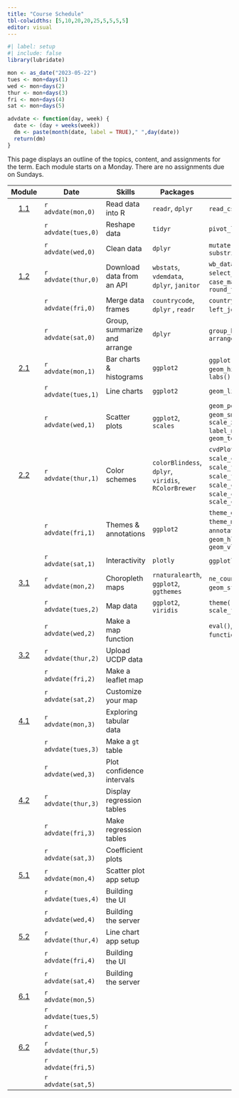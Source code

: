 ```yaml
---
title: "Course Schedule"
tbl-colwidths: [5,10,20,20,25,5,5,5,5]
editor: visual
---
```


```r
#| label: setup
#| include: false
library(lubridate)

mon <- as_date("2023-05-22")
tues <- mon+days(1)
wed <- mon+days(2)
thur <- mon+days(3)
fri <- mon+days(4)
sat <- mon+days(5)

advdate <- function(day, week) {
  date <- (day + weeks(week))
  dm <- paste(month(date, label = TRUE)," ",day(date))
  return(dm)  
}
```

This page displays an outline of the topics, content, and assignments
for the term. Each module starts on a Monday. There are no assignments
due on Sundays.

::: column-screen-inset-right
|                    Module                    | Date                | Skills                       | Packages                                            | Functions                                                                                                                                                     |                                      Readings                                       |                                  Reference                                  | Videos                                                                                                                                       | Assignments |
|:------:|--------|--------|--------|--------|:------:|:------:|--------|:------:|
| [1.1](/modules/module-1.1.html "Module 1.1") | `r advdate(mon,0)`  | Read data into R             | `readr`, `dplyr`                                    | `read_csv()`, `glimpse()`                                                                                                                                     |                                                                                     | [📖](https://r4ds.hadley.nz/data-import.html#introduction "r4ds 8.1 & 8.2") | [🖥️](https://youtu.be/YLOaKB8dfF4 "Downloading World Bank data")[🖥️](https://youtu.be/XOGXn8IiHK8 "Reading data from a flat file")           |             |
|                                              | `r advdate(tues,0)` | Reshape data                 | `tidyr`                                             | `pivot_longer()`                                                                                                                                              |                                                                                     |        [📖](https://r4ds.hadley.nz/data-tidy.html "r4ds 6.1 & 6.3")         | [🖥️](https://youtu.be/ud36szsO9a4 "Reshaping data")                                                                                          |             |
|                                              | `r advdate(wed,0)`  | Clean data                   | `dplyr`                                             | `mutate()`, `mutate_at()`, `substring()`                                                                                                                      |    [📖](https://link.springer.com/article/10.1057/palgrave.ap.5500151 "Norris")     |                                                                             | [🖥️](https://youtu.be/syG5cdmtXSo "Truncating strings, changing variable types")[🖥️](https://youtu.be/M-uuPBdBCTw "Cleaning variable names") |     📘      |
| [1.2](/modules/module-1.2.html "Module 1.2") | `r advdate(thur,0)` | Download data from an API    | `wbstats`, `vdemdata`, `dplyr`, `janitor`           | `wb_data()`, `vdem`, `select_()`, `filter()`, `case_match()`, `round_to_fraction()`                                                                           |                                                                                     |                                                                             | [🖥️](https://youtu.be/cBRTP2imt_o "Dowload data from the World Bank")[🖥️](https://youtu.be/7CvYTeMP_PU "Filter data and select variables")   |             |
|                                              | `r advdate(fri,0)`  | Merge data frames            | `countrycode`, `dplyr` , `readr`                    | `countrycode()`, `left_join()`, `write_csv()`                                                                                                                 |                                                                                     |   [📖](https://r4ds.hadley.nz/joins.html#sec-mutating-joins "r4ds, 20.3")   | [🖥️](https://youtu.be/ZGD0kO_iwAM "Add country codes to data frame")[🖥️](https://youtu.be/wNF3ZPneHWw "Merge two data frames")               |             |
|                                              | `r advdate(sat,0)`  | Group, summarize and arrange | `dplyr`                                             | `group_by()`, `summarize()`, `arrange()`                                                                                                                      |                                                                                     |     [📖](https://r4ds.hadley.nz/data-transform.html#groups "r4ds, 4.5")     | [🖥️](https://youtu.be/2nX9p6arQjg "Group, summarize and arrange")                                                                            |    📘 🧮    |
| [2.1](/modules/module-2.1.html "Module 2.1") | `r advdate(mon,1)`  | Bar charts & histograms      | `ggplot2`                                           | `ggplot()`, `geom_col()`, `geom_histogram()`, `aes()`, `labs()`                                                                                               |                                                                                     |                                                                             | [🖥️](https://youtu.be/hl02sVTyCRA "Bar charts")[🖥️](https://youtu.be/LuNDAIQXx9w "Histograms")                                               |             |
|                                              | `r advdate(tues,1)` | Line charts                  | `ggplot2`                                           | `geom_line()`                                                                                                                                                 |                                                                                     |                                                                             | [🖥️](https://youtu.be/cHos9y261SQ "Line charts")                                                                                             |             |
|                                              | `r advdate(wed,1)`  | Scatter plots                | `ggplot2`, `scales`                                 | `geom_point()`, `geom_smooth()`, `scale_x_log10(),` `label_number()`, `geom_text()`                                                                           |     [📖](https://www-jstor-org.proxygw.wrlc.org/stable/1951731?seq=8 "Lipset")      |                                                                             | [🖥️](https://youtu.be/Cvme3C268wE "Scatter plots")                                                                                           |     📘      |
| [2.2](/modules/module-2.2.html "Module 2.2") | `r advdate(thur,1)` | Color schemes                | `colorBlindess`, `dplyr`, `viridis`, `RColorBrewer` | `cvdPlot()`, `scale_color_manual()`, `scale_fill_viridis_d()`, `scale_fill_brewer()`, `scale_color_manual()`, `scale_color_viridis_d()`, `scale_color_brewer` |                                                                                     |                                                                             | [🖥️](https://youtu.be/fBCtSjg_-Ik "Color schemes")                                                                                           |             |
|                                              | `r advdate(fri,1)`  | Themes & annotations         | `ggplot2`                                           | `theme_dark()`, `theme_minimal()`, `annotate()`, `geom_hline()`, `geom_vline()`                                                                               |                                                                                     |                                                                             | [🖥️](https://youtu.be/Le0OJXdsy3o "Themes")[🖥️](https://youtu.be/uEpBMgWilXc "Annotations")                                                  |             |
|                                              | `r advdate(sat,1)`  | Interactivity                | `plotly`                                            | `ggplotly()`, `layout()`                                                                                                                                      |                                                                                     |                                                                             | [🖥️](https://youtu.be/T-7jtbcwaJ0 "Interactivity")                                                                                           |    📘 🧮    |
| [3.1](/modules/module-3.1.html "Module 3.1") | `r advdate(mon,2)`  | Choropleth maps              | `rnaturalearth`, `ggplot2`, `ggthemes`              | `ne_countries()`, `geom_sf()`, `theme_map()`                                                                                                                  |                                                                                     |                                                                             | [🖥️](https://youtu.be/HB3PMF93hzs "Choropleth maps")                                                                                         |             |
|                                              | `r advdate(tues,2)` | Map data                     | `ggplot2`, `viridis`                                | `theme()`, `scale_fill_viridis_c()`                                                                                                                           |                                                                                     |                                                                             | [🖥️](https://youtu.be/5RnnGov3Iw4 "Map World Bank data")                                                                                     |             |
|                                              | `r advdate(wed,2)`  | Make a map function          |                                                     | `eval()`, `parse()`, `function()`, `source()`                                                                                                                 | [📖](https://www-jstor-org.proxygw.wrlc.org/stable/j.ctt7s3wz.10 "Ross, Chapter 3") |                                                                             | [🖥️](https://youtu.be/m42vrbEEHT4 "Turn your map into a function")                                                                           |     📘      |
| [3.2](/modules/module-3.1.html "Module 3.1") | `r advdate(thur,2)` | Upload UCDP data             |                                                     |                                                                                                                                                               |                                                                                     |                                                                             | 🖥️                                                                                                                                           |             |
|                                              | `r advdate(fri,2)`  | Make a leaflet map           |                                                     |                                                                                                                                                               |                                                                                     |                                                                             | 🖥️                                                                                                                                           |             |
|                                              | `r advdate(sat,2)`  | Customize your map           |                                                     |                                                                                                                                                               |                                                                                     |                                                                             | 🖥️                                                                                                                                           |    📘 🧮    |
| [4.1](/modules/module-4.1.html "Module 4.1") | `r advdate(mon,3)`  | Exploring tabular data       |                                                     |                                                                                                                                                               |                                                                                     |                                                                             | 🖥️                                                                                                                                           |             |
|                                              | `r advdate(tues,3)` | Make a `gt` table            |                                                     |                                                                                                                                                               |                                                                                     |                                                                             | 🖥️                                                                                                                                           |             |
|                                              | `r advdate(wed,3)`  | Plot confidence intervals    |                                                     |                                                                                                                                                               |            [📖](https://www.jstor.org/stable/3118222 "Fearon & Laitin")             |                                                                             | 🖥️                                                                                                                                           |     📘      |
| [4.2](/modules/module-4.2.html "Module 4.2") | `r advdate(thur,3)` | Display regression tables    |                                                     |                                                                                                                                                               |                                                                                     |                                                                             | 🖥️                                                                                                                                           |             |
|                                              | `r advdate(fri,3)`  | Make regression tables       |                                                     |                                                                                                                                                               |                                                                                     |                                                                             | 🖥️                                                                                                                                           |     ✍️      |
|                                              | `r advdate(sat,3)`  | Coefficient plots            |                                                     |                                                                                                                                                               |                                                                                     |                                                                             | 🖥️                                                                                                                                           |    📘 🧮    |
| [5.1](/modules/module-5.1.html "Module 5.1") | `r advdate(mon,4)`  | Scatter plot app setup       |                                                     |                                                                                                                                                               |                                                                                     |                                                                             | 🖥️                                                                                                                                           |             |
|                                              | `r advdate(tues,4)` | Building the UI              |                                                     |                                                                                                                                                               |                                                                                     |                                                                             | 🖥️                                                                                                                                           |             |
|                                              | `r advdate(wed,4)`  | Building the server          |                                                     |                                                                                                                                                               |       [📖](https://muse-jhu-edu.proxygw.wrlc.org/article/225602 "Huntington")       |                                                                             | 🖥️                                                                                                                                           |     📘      |
|   [5.2](/modules/module-5.2 "Module 5.2")    | `r advdate(thur,4)` | Line chart app setup         |                                                     |                                                                                                                                                               |                                                                                     |                                                                             | 🖥️                                                                                                                                           |             |
|                                              | `r advdate(fri,4)`  | Building the UI              |                                                     |                                                                                                                                                               |                                                                                     |                                                                             | 🖥️                                                                                                                                           |     ✍️      |
|                                              | `r advdate(sat,4)`  | Building the server          |                                                     |                                                                                                                                                               |                                                                                     |                                                                             | 🖥️                                                                                                                                           |    📘 🧮    |
| [6.1](/modules/module-6.1.html "Module 6.1") | `r advdate(mon,5)`  |                              |                                                     |                                                                                                                                                               |                                                                                     |                                                                             | 🖥️                                                                                                                                           |             |
|                                              | `r advdate(tues,5)` |                              |                                                     |                                                                                                                                                               |                                                                                     |                                                                             |                                                                                                                                              |             |
|                                              | `r advdate(wed,5)`  |                              |                                                     |                                                                                                                                                               |                                                                                     |                                                                             |                                                                                                                                              |             |
| [6.2](/modules/module-6.2.html "Module 6.2") | `r advdate(thur,5)` |                              |                                                     |                                                                                                                                                               |                                                                                     |                                                                             | 🖥️                                                                                                                                           |             |
|                                              | `r advdate(fri,5)`  |                              |                                                     |                                                                                                                                                               |                                                                                     |                                                                             |                                                                                                                                              |             |
|                                              | `r advdate(sat,5)`  |                              |                                                     |                                                                                                                                                               |                                                                                     |                                                                             |                                                                                                                                              |     ✍️      |
:::
